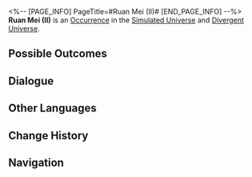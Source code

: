 <%-- [PAGE_INFO]
PageTitle=#Ruan Mei (II)#
[END_PAGE_INFO] --%>
{{Stub}}
{{Simulated Universe Event Infobox
|id            = 12901
|title         = 
|image         = Occurrence Ruan Mei 2.png
|domains_su    = Unknown
|domains_swarm = Unknown
|domains_gng   = Unknown
|domains_du    = Unknown
|domains_und   = Unknown
|requirements  = 
|prev          = 
|next          = 
|characters    = 
|factions      = 
|order         = 073
|order_du      = 046
}}
'''Ruan Mei (II)''' is an [[Divergent Universe/Occurrence|Occurrence]] in the [[Simulated Universe]] and [[Divergent Universe]].

==Possible Outcomes==
{{Possible Outcomes
|choice_1 = You are... Ruan Mei?
|result_1 = Enhance all Blessings. Gain 10 random Curio(s).
|path_1   = Ruan Mei
|modes_1  = su,du

|choice_2 = You are... Ruan Mei?
|result_2 = Enhance all Blessings. Gain 10 random Curio(s) and 10 cheat chance(s).
|path_2   = Ruan Mei
|modes_2  = swarm,gng

|choice_3 = You are... Ruan Mei?
|result_3 = Obtain 10 Component(s) in possession and 10 random Curio(s).
|path_3   = Ruan Mei
|modes_3  = und

|choice_4 = Trace the nature of things.
|result_4 = Obtain 10 Component(s) in possession.
|modes_4  = und

|choice_5 = Worship Aeons.
|result_5 = Enhance all Blessings.
|modes_5  = su,swarm,gng,du

|choice_6 = More opportunities to cheat against Stephen.
|result_6 = Obtain 10 cheat chance(s).
|modes_6  = swarm,gng

|choice_7 = Steal some goodies from Herta.
|result_7 = Obtain 10 random Curio(s).

}}
<!--
==Gameplay Notes==
* 
-->
==Dialogue==
{{Dialogue Start}}
:{{tx}}
{{Dialogue End}}

==Other Languages==
{{Other Languages
|en   = Ruan Mei (II)
|zhs  = 阮•梅（其二）
|zht  = 阮•梅（其二）
|ja   = ルアン・メェイ（2）
|ko   = 완•매 (2)
|es   = Ruan Mei II
|fr   = Ruan Mei (II)
|ru   = Жуань Мэй II
|th   = Ruan Mei (2)
|vi   = Ruan Mei 2
|de   = Ruan Mei (Teil 2)
|id   = Ruan Mei (2)
|pt   = Ruan Mei (II)
}}

==Change History==
{{Change History|null}}

==Navigation==
{{Occurrence Navbox}}